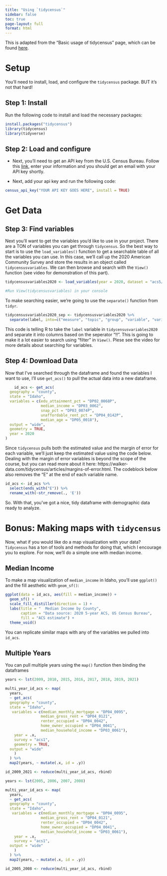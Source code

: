 ```yaml
---
title: "Using `tidycensus`"
sidebar: false
toc: true
page-layout: full
format: html
---
```


This is adapted from the "Basic usage of tidycensus" page, which can be found [here](https://walker-data.com/tidycensus/articles/basic-usage.html). 

# Setup

You'll need to install, load, and configure the `tidycensus` package. BUT it's not that hard!

## Step 1: Install

Run the following code to install and load the necessary packages:

```r
install.packages("tidycensus")
library(tidycensus)
library(tidyverse)
```



## Step 2: Load and configure

- Next, you'll need to get an API key from the U.S. Census Bureau. Follow this [link](https://api.census.gov/data/key_signup.html), enter your information and you should get an email with your API key shortly.

- Next, add your api key and run the following code:

```r
census_api_key("YOUR API KEY GOES HERE", install = TRUE)
```

# Get Data

## Step 3: Find variables
Next you'll want to get the variables you'd like to use in your project. There are a TON of variables you can get through `tidycensus`. So the best way to start is to use the `load_variables()` function to get a searchable table of all the variables you can use. In this case, we'll call up the 2020 American Community Survey and store the results in an object called `tidycensusvariables`. We can then browse and search with the `View()` function (see video for demonstration of this part). 

```r
tidycensusvariables2020 <- load_variables(year = 2020, dataset = "acs5/profile") 

#Run View(tidycensusvariables) in your console
```


To make searching easier, we're going to use the `separate()` function from `tidyr`. 

```r
tidycensusvariables2020_sep <- tidycensusvariables2020 %>% 
  separate(label, into=c("measure", "topic", "group", "variable", "variable2" ), sep="!!")
```

This code is telling R to take the `label` variable in `tidycensusvariables2020` and separate it into columns based on the seperator "!!". This is going to make it a lot easier to search using "filter" in `View()`. Plese see the video for more details about searching for variables. 

## Step 4: Download Data

Now that I've searched through the dataframe and found the variables I want to use, I'll use `get_acs()` to pull the actual data into a new dataframe. 

```r
	id_acs <- get_acs(
  geography = "county",
  state = "Idaho",
  variables = c(edu_attainment_pct = "DP02_0068P",
                median_income = "DP03_0062",
                snap_pct = "DP03_0074P",
                unaffordable_rent_pct = "DP04_0142P",
                median_age = "DP05_0018"),
  output = "wide",
  geometry = TRUE,
  year = 2020
)
```

Since `tidycensus` pulls both the estimated value and the margin of error for each variable, we'll just keep the estimated value using the code below. Dealing with the margin of error variables is beyond the scope of the course, but you can read more about it here: https://walker-data.com/tidycensus/articles/margins-of-error.html. The codeblock below also removes the "E" at the end of each variable name. 


```r
id_acs <- id_acs %>% 
  select(ends_with("E")) %>% 
  rename_with(~str_remove(., 'E'))
```


So. With that, you've got a nice, tidy dataframe with demographic data ready to analyze. 


# Bonus: Making maps with `tidycensus`

Now, what if you would like do a map visualization with your data? `Tidycensus` has a ton of tools and methods for doing that, which I encourage you to explore. For now, we'll do a simple one with median income. 

## Median Income

To make a map visualization of `median_income` in Idaho, you'll use `ggplot()` and the fill aesthetic with `geom_sf()`:

```r
ggplot(data = id_acs, aes(fill = median_income)) + 
  geom_sf() + 
  scale_fill_distiller(direction = 1) + 
  labs(title = "  Median Income by County",
       caption = "Data source: 2020 5-year ACS, US Census Bureau",
       fill = "ACS estimate") + 
  theme_void()
```

You can replicate similar maps with any of the variables we pulled into `id_acs`. 

## Multiple Years

You can pull multiple years using the `map()` function then binding the dataframes

```r
years <- lst(2009, 2010, 2015, 2016, 2017, 2018, 2019, 2021)

multi_year_id_acs <- map(
  years,
  ~ get_acs(
  geography = "county",
  state = "Idaho",
   variables = c(median_monthly_mortgage = "DP04_0095",
                median_gross_rent = "DP04_0121",
                renter_occupied = "DP04_0042",
                home_owner_occupied = "DP04_0041",
                median_household_income = "DP03_0061"),
    year = .x,
    survey = "acs1",
    geometry = TRUE,
  output = "wide"
    )
  ) %>% 
  map2(years, ~ mutate(.x, id = .y))

id_2009_2021 <- reduce(multi_year_id_acs, rbind)

```

```r
years <- lst(2005, 2006, 2007, 2008)

multi_year_id_acs <- map(
  years,
  ~ get_acs(
  geography = "county",
  state = "Idaho",
   variables = c(median_monthly_mortgage = "DP04_0095",
                median_gross_rent = "DP04_0121",
                renter_occupied = "DP04_0042",
                home_owner_occupied = "DP04_0041",
                median_household_income = "DP03_0061"),
    year = .x,
    survey = "acs1",
  output = "wide"
    )
  ) %>% 
  map2(years, ~ mutate(.x, id = .y))

id_2005_2008 <- reduce(multi_year_id_acs, rbind)

```

